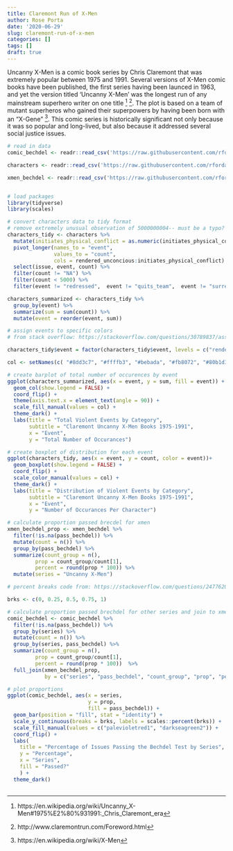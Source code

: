 ```yaml
---
title: Claremont Run of X-Men
author: Rose Porta
date: '2020-06-29'
slug: claremont-run-of-x-men
categories: []
tags: []
draft: true
---
```


Uncanny X-Men is a comic book series by Chris Claremont that was extremely popular between 1975 and 1991. Several versions of X-Men comic books have been published, the first series having been launced in 1963, and yet the version titled 'Uncanny X-Men' was the longest run of any mainstream superhero writer on one title ^[https://en.wikipedia.org/wiki/Uncanny_X-Men#1975%E2%80%931991:_Chris_Claremont_era] ^[http://www.claremontrun.com/Foreword.html]. The plot is based on a team of mutant superheros who gained their superpowers by having been born with an "X-Gene" ^[https://en.wikipedia.org/wiki/X-Men]. This comic series is historically significant not only because it was so popular and long-lived, but also because it addressed several social justice issues.
```r
# read in data
comic_bechdel <- readr::read_csv('https://raw.githubusercontent.com/rfordatascience/tidytuesday/master/data/2020/2020-06-30/comic_bechdel.csv')

characters <- readr::read_csv('https://raw.githubusercontent.com/rfordatascience/tidytuesday/master/data/2020/2020-06-30/characters.csv')

xmen_bechdel <- readr::read_csv('https://raw.githubusercontent.com/rfordatascience/tidytuesday/master/data/2020/2020-06-30/xmen_bechdel.csv')


# load packages
library(tidyverse)
library(scales)
```

```r
# convert characters data to tidy format
# remove extremely unusual observation of 5000000004-- must be a typo?
characters_tidy <- characters %>% 
  mutate(initiates_physical_conflict = as.numeric(initiates_physical_conflict)) %>% 
  pivot_longer(names_to = "event", 
               values_to = "count",
               cols = rendered_unconcious:initiates_physical_conflict) %>% 
  select(issue, event, count) %>% 
  filter(count != "NA") %>% 
  filter(count < 5000) %>% 
  filter(event != "redressed",  event != "quits_team",  event != "surrenders")

characters_summarized <- characters_tidy %>% 
  group_by(event) %>% 
  summarize(sum = sum(count)) %>% 
  mutate(event = reorder(event, sum))
```


```r
# assign events to specific colors
# from stack overflow: https://stackoverflow.com/questions/30789837/assign-specific-colors-to-specific-values

characters_tidy$event = factor(characters_tidy$event, levels = c("rendered_unconcious", "initiates_physical_conflict", "captured", "clothing_torn", "depowered", "declared_dead", "number_of_kills_non_humans", "number_of_kills_humans", "subject_to_torture"))

col <- setNames(c( "#8dd3c7", "#ffffb3", "#bebada", "#fb8072", "#80b1d3", "#fdb462", "#b3de69", "#fccde5", "#d9d9d9"), levels(characters_tidy$event))

# create barplot of total number of occurences by event
ggplot(characters_summarized, aes(x = event, y = sum, fill = event)) +
  geom_col(show.legend = FALSE) +
  coord_flip() +
  theme(axis.text.x = element_text(angle = 90)) +
  scale_fill_manual(values = col) +
  theme_dark() +
  labs(title = "Total Violent Events by Category",
       subtitle = "Claremont Uncanny X-Men Books 1975-1991",
       x = "Event",
       y = "Total Number of Occurances")
```

```r
# create boxplot of distribution for each event
ggplot(characters_tidy, aes(x = event, y = count, color = event))+
  geom_boxplot(show.legend = FALSE) +
  coord_flip() +
  scale_color_manual(values = col) +
  theme_dark() +
  labs(title = "Distribution of Violent Events by Category",
       subtitle = "Claremont Uncanny X-Men Books 1975-1991",
       x = "Event",
       y = "Number of Occurances Per Character")
```

```r
# calculate proportion passed brecdel for xmen
xmen_bechdel_prop <- xmen_bechdel %>% 
  filter(!is.na(pass_bechdel)) %>%
  mutate(count = n()) %>% 
  group_by(pass_bechdel) %>% 
  summarize(count_group = n(), 
         prop = count_group/count[1], 
         percent = round(prop * 100)) %>% 
  mutate(series = "Uncanny X-Men")

# percent breaks code from: https://stackoverflow.com/questions/24776200/ggplot-replace-count-with-percentage-in-geom-bar/48602277

brks <- c(0, 0.25, 0.5, 0.75, 1)

# calculate proportion passed brechdel for other series and join to xmen
comic_bechdel <- comic_bechdel %>% 
  filter(!is.na(pass_bechdel)) %>% 
  group_by(series) %>% 
  mutate(count = n()) %>% 
  group_by(series, pass_bechdel) %>% 
  summarize(count_group = n(), 
         prop = count_group/count[1], 
         percent = round(prop * 100))  %>% 
  full_join(xmen_bechdel_prop, 
            by = c("series", "pass_bechdel", "count_group", "prop", "percent")) 

# plot proportions
ggplot(comic_bechdel, aes(x = series, 
                          y = prop, 
                          fill = pass_bechdel)) +
  geom_bar(position = "fill", stat = "identity") +
  scale_y_continuous(breaks = brks, labels = scales::percent(brks)) +
  scale_fill_manual(values = c("palevioletred1", "darkseagreen2")) +
  coord_flip() +
  labs(
    title = "Percentage of Issues Passing the Bechdel Test by Series",
    y = "Percentage",
    x = "Series",
    fill = "Passed?"
    ) +
  theme_dark()
  
```




